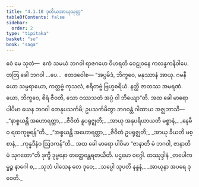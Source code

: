 ```yaml
---
title: "4.1.10 ဒုတိယအာယုသုတ္တ"
tableOfContents: false
sidebar:
  order: 2
type: "tipitaka"
basket: "su"
book: "saga"
---
```



<DynamicBreadcrumb />

<Division number="146" book="saga">

<Paragraph number="814" book="saga">
ဧဝံ မေ သုတံ—  ဧကံ သမယံ ဘဂဝါ ရာဇဂဟေ ဝိဟရတိ ဝေဠုဝနေ ကလန္ဒကနိဝါပေ. တတြ ခေါ ဘဂဝါ …ပေ…  ဧတဒဝေါစ—
</Paragraph>

<Paragraph number="815" book="saga">
“အပ္ပမိဒံ, ဘိက္ခဝေ, မနုဿာနံ အာယု. ဂမနီယော သမ္ပရာယော, ကတ္တဗ္ဗံ ကုသလံ, စရိတဗ္ဗံ ဗြဟ္မစရိယံ. နတ္ထိ ဇာတဿ အမရဏံ. ယော, ဘိက္ခဝေ, စိရံ ဇီဝတိ, သော ဝဿသတံ အပ္ပံ ဝါ ဘိယျော”တိ.
</Paragraph>

<Paragraph number="816" book="saga">
အထ ခေါ မာရော ပါပိမာ ယေန ဘဂဝါ တေနုပသင်္ကမိ; ဥပသင်္ကမိတွာ ဘဂဝန္တံ ဂါထာယ အဇ္ဈဘာသိ—
</Paragraph>

<Paragraph number="817" type="verses" book="saga">
_“နာစ္စယန္တိ အဟောရတ္တာ,_  
_ဇီဝိတံ နူပရုဇ္ဈတိ;_  
_အာယု အနုပရိယာယတိ မစ္စာနံ,_  
_နေမီဝ ရထကုဗ္ဗရန်”တိ._  

</Paragraph>

<Paragraph number="818" type="verses" book="saga">
_“အစ္စယန္တိ အဟောရတ္တာ,_  
_ဇီဝိတံ ဥပရုဇ္ဈတိ;_  
_အာယု ခီယတိ မစ္စာနံ,_  
_ကုန္နဒီနံဝ ဩဒကန်”တိ._  

</Paragraph>

<Paragraph number="819" book="saga">
အထ ခေါ မာရော ပါပိမာ “ဇာနာတိ မံ ဘဂဝါ, ဇာနာတိ မံ သုဂတော”တိ ဒုက္ခီ ဒုမ္မနော တတ္ထေဝန္တရဓာယီတိ.

</Paragraph>
</Division>

<Paragraph number="820" type="center" book="saga">
ပဌမော ဝဂ္ဂေါ.



</Paragraph>

<Paragraph number="821" type="center" book="saga">
တဿုဒ္ဒါနံ


</Paragraph>

<Paragraph number="822" type="verses" book="saga">
_တပေါကမ္မဉ္စ နာဂေါ စ,_  
_သုဘံ ပါသေန တေ ဒုဝေ;_  
_သပ္ပေါ သုပတိ နန္ဒနံ,_  
_အာယုနာ အပရေ ဒုဝေတိ._
</Paragraph>